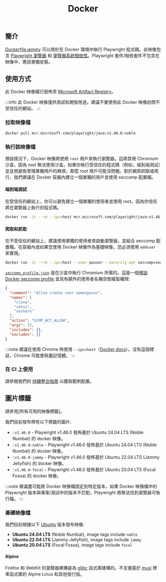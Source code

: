 ﻿---
id: docker
title: "Docker"
---

## 簡介

[Dockerfile.jammy] 可以用於在 Docker 環境中執行 Playwright 程式碼。此映像包含 [Playwright 瀏覽器](./browsers.mdx#install-browsers) 和 [瀏覽器系統相依性](./browsers.mdx#install-system-dependencies)。Playwright 套件/相依套件不包含在映像中，應該單獨安裝。

## 使用方式

此 Docker 映像檔已發佈至 [Microsoft Artifact Registry]。

:::info
此 Docker 映像僅供測試和開發用途。建議不要使用此 Docker 映像訪問不受信任的網站。
:::

### 拉取映像檔

```bash
docker pull mcr.microsoft.com/playwright/java:v1.46.0-noble
```

### 執行該映像檔

預設情況下，Docker 映像將使用 `root` 用戶來執行瀏覽器。這將禁用 Chromium 沙盒，因為 root 無法使用沙盒。如果你執行受信任的程式碼（例如，端到端測試）並且想避免管理單獨用戶的麻煩，那麼 root 用戶可能沒問題。對於網頁抓取或爬行，我們建議在 Docker 容器內建立一個單獨的用戶並使用 seccomp 配置檔。

#### 端到端測試

在受信任的網站上，你可以避免建立一個單獨的使用者並使用 root，因為你信任將在瀏覽器上執行的程式碼。

```bash
docker run -it --rm --ipc=host mcr.microsoft.com/playwright/java:v1.46.0-noble /bin/bash
```

#### 爬取和抓取

在不受信任的網站上，建議使用單獨的使用者來啟動瀏覽器，並結合 seccomp 配置檔。在容器內或如果您使用 Docker 映像作為基礎映像，您必須使用 `adduser` 來實現。

```bash
docker run -it --rm --ipc=host --user pwuser --security-opt seccomp=seccomp_profile.json mcr.microsoft.com/playwright/java:v1.46.0-noble /bin/bash
```

[`seccomp_profile.json`](https://github.com/microsoft/playwright/blob/main/utils/docker/seccomp_profile.json) 是在沙盒中執行 Chromium 所需的。這是一個[預設 Docker seccomp profile](https://github.com/docker/engine/blob/d0d99b04cf6e00ed3fc27e81fc3d94e7eda70af3/profiles/seccomp/default.json) 並具有額外的使用者名稱空間複製權限:

```json
{
  "comment": "Allow create user namespaces",
  "names": [
    "clone",
    "setns",
    "unshare"
  ],
  "action": "SCMP_ACT_ALLOW",
  "args": [],
  "includes": {},
  "excludes": {}
}
```

:::note
建議在使用 Chrome 時使用 `--ipc=host`（[Docker docs](https://docs.docker.com/engine/reference/run/#ipc-settings---ipc)）。沒有這個標誌，Chrome 可能會耗盡記憶體。
:::

### 在 CI 上使用

請參閱我們的 [持續整合指南](./ci.mdx) 以獲取範例配置。

## 圖片標籤

請參見[所有可用的映像標籤]。

我們目前發布帶有以下標籤的圖片:

- `:v1.46.0` - Playwright v1.46.0 發佈基於 Ubuntu 24.04 LTS (Noble Numbat) 的 docker 映像。
- `:v1.46.0-noble` - Playwright v1.46.0 發佈基於 Ubuntu 24.04 LTS (Noble Numbat) 的 docker 映像。
- `:v1.46.0-jammy` - Playwright v1.46.0 發佈基於 Ubuntu 22.04 LTS (Jammy Jellyfish) 的 docker 映像。
- `:v1.46.0-focal` - Playwright v1.46.0 發佈基於 Ubuntu 20.04 LTS (Focal Fossa) 的 docker 映像。

:::note
建議盡可能將 Docker 映像檔固定到特定版本。如果 Docker 映像檔中的 Playwright 版本與專案/測試中的版本不匹配，Playwright 將無法找到瀏覽器可執行檔。
:::

### 基礎映像檔

我們目前根據以下 [Ubuntu](https://hub.docker.com/_/ubuntu) 版本發布映像:

- **Ubuntu 24.04 LTS** (Noble Numbat), image tags include `noble`
- **Ubuntu 22.04 LTS** (Jammy Jellyfish), image tags include `jammy`
- **Ubuntu 20.04 LTS** (Focal Fossa), image tags include `focal`

#### Alpine

Firefox 和 WebKit 的瀏覽器建構是為 [glibc](https://en.wikipedia.org/wiki/Glibc) 函式庫建構的。不支援基於 [musl](https://en.wikipedia.org/wiki/Musl) 標準函式庫的 Alpine Linux 和其他發行版。




[APIRequest]: /api/class-apirequest.mdx "APIRequest"
[APIRequestContext]: /api/class-apirequestcontext.mdx "APIRequestContext"
[APIResponse]: /api/class-apiresponse.mdx "APIResponse"
[APIResponseAssertions]: /api/class-apiresponseassertions.mdx "APIResponseAssertions"
[Browser]: /api/class-browser.mdx "Browser"
[BrowserContext]: /api/class-browsercontext.mdx "BrowserContext"
[BrowserType]: /api/class-browsertype.mdx "BrowserType"
[CDPSession]: /api/class-cdpsession.mdx "CDPSession"
[Clock]: /api/class-clock.mdx "Clock"
[ConsoleMessage]: /api/class-consolemessage.mdx "ConsoleMessage"
[Dialog]: /api/class-dialog.mdx "Dialog"
[Download]: /api/class-download.mdx "Download"
[ElementHandle]: /api/class-elementhandle.mdx "ElementHandle"
[FileChooser]: /api/class-filechooser.mdx "FileChooser"
[FormData]: /api/class-formdata.mdx "FormData"
[Frame]: /api/class-frame.mdx "Frame"
[FrameLocator]: /api/class-framelocator.mdx "FrameLocator"
[JSHandle]: /api/class-jshandle.mdx "JSHandle"
[Keyboard]: /api/class-keyboard.mdx "Keyboard"
[Locator]: /api/class-locator.mdx "Locator"
[LocatorAssertions]: /api/class-locatorassertions.mdx "LocatorAssertions"
[Mouse]: /api/class-mouse.mdx "Mouse"
[Page]: /api/class-page.mdx "Page"
[PageAssertions]: /api/class-pageassertions.mdx "PageAssertions"
[Playwright]: /api/class-playwright.mdx "Playwright"
[PlaywrightAssertions]: /api/class-playwrightassertions.mdx "PlaywrightAssertions"
[PlaywrightException]: /api/class-playwrightexception.mdx "PlaywrightException"
[Request]: /api/class-request.mdx "Request"
[RequestOptions]: /api/class-requestoptions.mdx "RequestOptions"
[Response]: /api/class-response.mdx "Response"
[Route]: /api/class-route.mdx "Route"
[Selectors]: /api/class-selectors.mdx "Selectors"
[TimeoutError]: /api/class-timeouterror.mdx "TimeoutError"
[Touchscreen]: /api/class-touchscreen.mdx "Touchscreen"
[Tracing]: /api/class-tracing.mdx "Tracing"
[Video]: /api/class-video.mdx "Video"
[WebError]: /api/class-weberror.mdx "WebError"
[WebSocket]: /api/class-websocket.mdx "WebSocket"
[WebSocketFrame]: /api/class-websocketframe.mdx "WebSocketFrame"
[Worker]: /api/class-worker.mdx "Worker"
[Element]: https://developer.mozilla.org/en-US/docs/Web/API/element "Element"
[EvaluationArgument]: /evaluating.mdx#evaluation-argument "EvaluationArgument"
[Promise]: https://developer.mozilla.org/en-US/docs/Web/JavaScript/Reference/Global_Objects/Promise "Promise"
[iterator]: https://developer.mozilla.org/en-US/docs/Web/JavaScript/Reference/Iteration_protocols "Iterator"
[origin]: https://developer.mozilla.org/en-US/docs/Glossary/Origin "Origin"
[selector]: https://developer.mozilla.org/en-US/docs/Web/CSS/CSS_Selectors "selector"
[Serializable]: https://developer.mozilla.org/en-US/docs/Web/JavaScript/Reference/Global_Objects/JSON/stringify#Description "Serializable"
[UIEvent.detail]: https://developer.mozilla.org/en-US/docs/Web/API/UIEvent/detail "UIEvent.detail"
[UnixTime]: https://en.wikipedia.org/wiki/Unix_time "Unix Time"
[xpath]: https://developer.mozilla.org/en-US/docs/Web/XPath "xpath"

[boolean]: https://docs.oracle.com/javase/tutorial/java/nutsandbolts/datatypes.html "boolean"
[byte&#91;&#93;]: https://docs.oracle.com/javase/tutorial/java/nutsandbolts/datatypes.html "byte[]"
[Consumer]: https://docs.oracle.com/javase/8/docs/api/java/util/function/Consumer.html "Consumer"
[Date]: https://docs.oracle.com/javase/8/docs/api/java/util/Date.html "Date"
[double]: https://docs.oracle.com/javase/tutorial/java/nutsandbolts/datatypes.html "double"
[InputStream]: https://docs.oracle.com/javase/8/docs/api/java/io/InputStream.html "InputStream"
[int]: https://docs.oracle.com/javase/tutorial/java/nutsandbolts/datatypes.html "int"
[long]: https://docs.oracle.com/javase/tutorial/java/nutsandbolts/datatypes.html "long"
[JsonObject]: https://www.javadoc.io/doc/com.google.code.gson/gson/latest/com.google.gson/com/google/gson/JsonObject.html "JsonObject"
[List]: https://docs.oracle.com/javase/8/docs/api/java/util/List.html "List"
[Map]: https://docs.oracle.com/javase/8/docs/api/java/util/Map.html "Map"
[null]: https://docs.oracle.com/javase/specs/jls/se8/html/jls-3.html#jls-3.10.7 "null"
[Object]: https://docs.oracle.com/javase/8/docs/api/java/lang/Object.html "Object"
[Path]: https://docs.oracle.com/javase/8/docs/api/java/nio/file/Path.html "Path"
[Pattern]: https://docs.oracle.com/javase/8/docs/api/java/util/regex/Pattern.html "Pattern"
[Predicate]: https://docs.oracle.com/javase/8/docs/api/java/util/function/Predicate.html "Predicate"
[void]: https://docs.oracle.com/javase/tutorial/java/javaOO/methods.html "void"
[Runnable]: https://docs.oracle.com/javase/8/docs/api/java/lang/Runnable.html "Runnable"
[RuntimeException]: https://docs.oracle.com/javase/8/docs/api/java/lang/RuntimeException.html "RuntimeException"
[String]: https://docs.oracle.com/javase/8/docs/api/java/lang/String.html "String"

[all available image tags]: https://mcr.microsoft.com/en-us/product/playwright/java/about "all available image tags"
[Microsoft Artifact Registry]: https://mcr.microsoft.com/en-us/product/playwright/java/about "Microsoft Artifact Registry"
[Dockerfile.jammy]: https://github.com/microsoft/playwright-java/blob/main/utils/docker/Dockerfile.jammy "Dockerfile.jammy"
